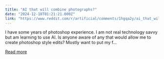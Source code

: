 ```yaml
---
title: "AI that will combine photographs?"
date: "2024-12-18T01:21:21.000Z"
link: "https://www.reddit.com/r/artificial/comments/1hgqa2y/ai_that_will_combine_photographs/"
---
```


I have some years of photoshop experience. I am not real technology savvy but am learning to use AI. Is anyone aware of any that would allow me to create photoshop style edits? Mostly want to put my f...

[Read more](https://www.reddit.com/r/artificial/comments/1hgqa2y/ai_that_will_combine_photographs/)
